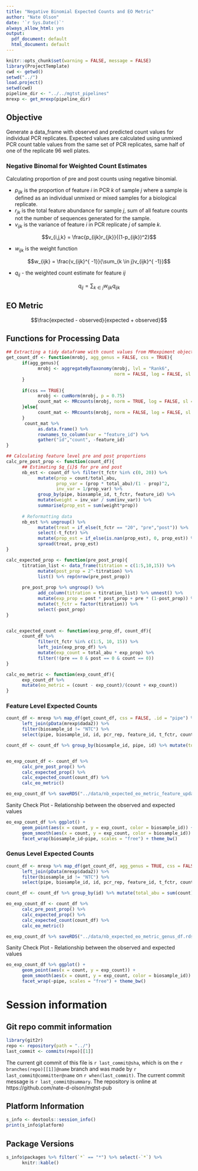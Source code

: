```yaml
---
title: "Negative Binomial Expected Counts and EO Metric"
author: "Nate Olson"
date: '`r Sys.Date()`'
always_allow_html: yes
output:
  pdf_document: default
  html_document: default
---
```


```r
knitr::opts_chunk$set(warning = FALSE, message = FALSE)
library(ProjectTemplate)
cwd <- getwd()
setwd("../")
load.project()
setwd(cwd) 
pipeline_dir <- "../../mgtst_pipelines"
mrexp <- get_mrexp(pipeline_dir)
```

## Objective
Generate a data_frame with observed and predicted count values for individual PCR replicates. 
Expected values are calculated using unmixed PCR count table values from the same set of PCR replicates, same half of one of the replicate 96 well plates. 


### Negative Binomal for Weighted Count Estimates
Calculating proportion of pre and post counts using negative binomial. 

- $p_{ijk}$ is the proportion of feature $i$ in PCR $k$ of sample $j$ where a sample is defined as an individual unmixed or mixed samples for a biological replicate.  
- $r_{jk}$ is the total feature abundance for sample $j$, sum of all feature counts not the number of sequences generated for the sample.  
- $v_{ijk}$ is the variance of feature $i$ in PCR replicate $j$ of sample $k$.  

$$v_{i,j,k} = \frac{p_{ijk}r_{jk}}{(1-p_{ijk})^2}$$

- $w_{ijk}$ is the weight function

$$w_{ijk} = \frac{v_{ijk}^{ -1}}{\sum_{k \in j}v_{ijk}^{ -1}}$$


- $q_{ij}$ - the weighted count estimate for feature $ij$

$$q_{ij} = \sum_{k\in j} w_{ijk}q_{ijk}$$ 

## EO Metric

$$\frac{expected - observed}{expected + observed}$$


## Functions for Processing Data 
```r
## Extracting a tidy dataframe with count values from MRexpiment objects
get_count_df <- function(mrobj, agg_genus = FALSE, css = TRUE){
      if(agg_genus){
            mrobj <- aggregateByTaxonomy(mrobj, lvl = "Rank6", 
                                         norm = FALSE, log = FALSE, sl = 1)
      }
      
      if(css == TRUE){
            mrobj <- cumNorm(mrobj, p = 0.75)
            count_mat <- MRcounts(mrobj, norm = TRUE, log = FALSE, sl = 1000)
      }else{
            count_mat <- MRcounts(mrobj, norm = FALSE, log = FALSE, sl = 1)
      }
       count_mat %>%  
            as.data.frame() %>% 
            rownames_to_column(var = "feature_id") %>% 
            gather("id","count", -feature_id)
}

## Calculating feature level pre and post proportions
calc_pre_post_prop <- function(count_df){
      ## Estimating $q_{i}$ for pre and post
      nb_est <- count_df %>% filter(t_fctr %in% c(0, 20)) %>% 
            mutate(prop = count/total_abu, 
                   prop_var = (prop * total_abu)/(1 - prop)^2,
                   inv_var = 1/prop_var) %>% 
            group_by(pipe, biosample_id, t_fctr, feature_id) %>% 
            mutate(weight = inv_var / sum(inv_var)) %>% 
            summarise(prop_est = sum(weight*prop)) 
      
      # Reformatting data
      nb_est %>% ungroup() %>% 
            mutate(treat = if_else(t_fctr == "20", "pre","post")) %>% 
            select(-t_fctr) %>% 
            mutate(prop_est = if_else(is.nan(prop_est), 0, prop_est)) %>% 
            spread(treat, prop_est)
}

calc_expected_prop <- function(pre_post_prop){
      titration_list <- data_frame(titration = c(1:5,10,15)) %>% 
            mutate(post_prop = 2^-titration) %>% 
            list() %>% rep(nrow(pre_post_prop))
      
      pre_post_prop %>% ungroup() %>% 
            add_column(titration = titration_list) %>% unnest() %>% 
            mutate(exp_prop = post * post_prop + pre * (1-post_prop)) %>% 
            mutate(t_fctr = factor(titration)) %>% 
            select(-post_prop)
}


calc_expected_count <- function(exp_prop_df, count_df){
      count_df %>% 
            filter(t_fctr %in% c(1:5, 10, 15)) %>% 
            left_join(exp_prop_df) %>% 
            mutate(exp_count = total_abu * exp_prop) %>% 
            filter(!(pre == 0 & post == 0 & count == 0))
}

calc_eo_metric <- function(exp_count_df){
      exp_count_df %>% 
      mutate(eo_metric = (count - exp_count)/(count + exp_count))
}
```


### Feature Level Expected Counts
```r
count_df <- mrexp %>% map_df(get_count_df, css = FALSE, .id = "pipe") %>% 
      left_join(pData(mrexp$dada2)) %>% 
      filter(biosample_id != "NTC") %>% 
      select(pipe, biosample_id, id, pcr_rep, feature_id, t_fctr, count) 

count_df <- count_df %>% group_by(biosample_id, pipe, id) %>% mutate(total_abu = sum(count)) 


eo_exp_count_df <- count_df %>% 
      calc_pre_post_prop() %>% 
      calc_expected_prop() %>% 
      calc_expected_count(count_df) %>% 
      calc_eo_metric()

eo_exp_count_df %>% saveRDS("../data/nb_expected_eo_metric_feature_update_df.rds") 

``` 

Sanity Check Plot - Relationship between the observed and expected values
```r
eo_exp_count_df %>% ggplot() + 
      geom_point(aes(x = count, y = exp_count, color = biosample_id)) +
      geom_smooth(aes(x = count, y = exp_count, color = biosample_id)) +
      facet_wrap(biosample_id~pipe, scales = "free") + theme_bw()
```



### Genus Level Expected Counts
```r
count_df <- mrexp %>% map_df(get_count_df, agg_genus = TRUE, css = FALSE, .id = "pipe") %>% 
      left_join(pData(mrexp$dada2)) %>% 
      filter(biosample_id != "NTC") %>% 
      select(pipe, biosample_id, id, pcr_rep, feature_id, t_fctr, count) 

count_df <- count_df %>% group_by(id) %>% mutate(total_abu = sum(count)) 

eo_exp_count_df <- count_df %>% 
      calc_pre_post_prop() %>% 
      calc_expected_prop() %>% 
      calc_expected_count(count_df) %>% 
      calc_eo_metric()

eo_exp_count_df %>% saveRDS("../data/nb_expected_eo_metric_genus_df.rds")
```


Sanity Check Plot - Relationship between the observed and expected values
```r
eo_exp_count_df %>% ggplot() + 
      geom_point(aes(x = count, y = exp_count)) +
      geom_smooth(aes(x = count, y = exp_count, color = biosample_id)) +
      facet_wrap(~pipe, scales = "free") + theme_bw()
```


# Session information 

## Git repo commit information
```r
library(git2r)
repo <- repository(path = "../")
last_commit <- commits(repo)[[1]]
```

The current git commit of this file is `r last_commit@sha`, which is on the `r branches(repo)[[1]]@name` branch and was made by `r last_commit@committer@name` on `r when(last_commit)`. The current commit message is `r last_commit@summary`. The repository is online at https://github.com/nate-d-olson/mgtst-pub  


## Platform Information
```r
s_info <- devtools::session_info()
print(s_info$platform)
```


## Package Versions
```r
s_info$packages %>% filter(`*` == "*") %>% select(-`*`) %>% 
      knitr::kable()
```